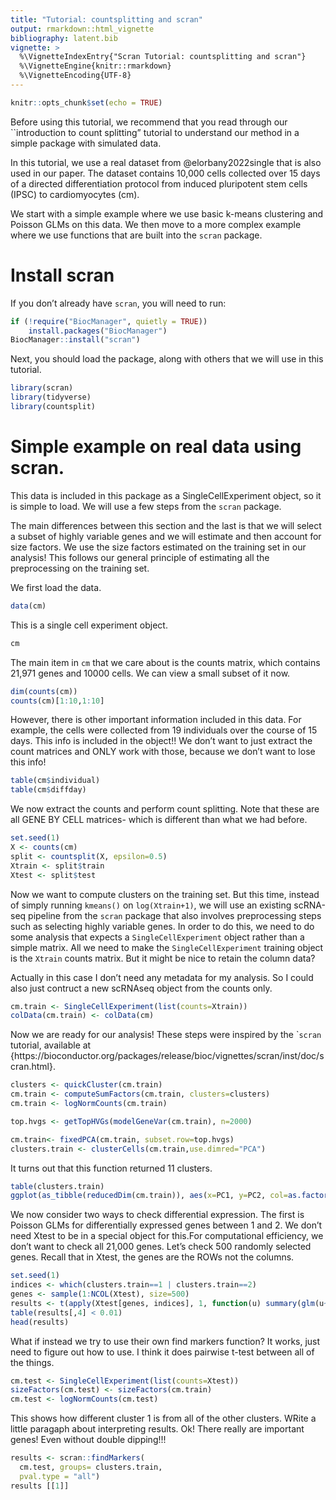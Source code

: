```yaml
---
title: "Tutorial: countsplitting and scran" 
output: rmarkdown::html_vignette
bibliography: latent.bib
vignette: >
  %\VignetteIndexEntry{"Scran Tutorial: countsplitting and scran"}
  %\VignetteEngine{knitr::rmarkdown}
  %\VignetteEncoding{UTF-8}
---
```


```r
knitr::opts_chunk$set(echo = TRUE)
```

Before using this tutorial, we recommend that you read through our ``introduction to count splitting" tutorial to understand our method in a simple package with simulated data. 

In this tutorial, we use a real dataset from @elorbany2022single that is also used in our paper. The dataset contains 10,000 cells collected over 15 days of a directed differentiation protocol from induced pluripotent stem cells (IPSC) to cardiomyocytes (cm). 

We start with a simple example where we use basic k-means clustering and Poisson GLMs on this data. We then move to a more complex example where we use functions that are built into the ``scran`` package. 

# Install scran

If you don't already have ``scran``, you will need to run:

```r
if (!require("BiocManager", quietly = TRUE))
    install.packages("BiocManager")
BiocManager::install("scran")
```

Next, you should load the package, along with others that we will use in this tutorial.

```r
library(scran)
library(tidyverse)
library(countsplit)
```

# Simple example on real data using scran.

This data is included in this package as a SingleCellExperiment object, so it is simple to load. We will use a few steps from the ``scran`` package.

The main differences between this section and the last is that we will select a subset of highly variable genes and we will estimate and then account for size factors. We use the size factors estimated on the training set in our analysis! This follows our general principle of estimating all the preprocessing on the training set.

We first load the data.

```r
data(cm)
```


This is a single cell experiment object.

```r
cm
```

The main item in ``cm`` that we care about is the counts matrix, which contains 21,971 genes and 10000 cells. We can view a small subset of it now.

```r
dim(counts(cm))
counts(cm)[1:10,1:10]
```

However, there is other important information included in this data. For example, the cells were collected from 19 individuals over the course of 15 days. This info is included in the object!! We don't want to just extract the count matrices and ONLY work with those, because we don't want to lose this info!

```r
table(cm$individual)
table(cm$diffday)
```

We now extract the counts and perform count splitting. Note that these are all GENE BY CELL matrices- which is different than what we had before. 

```r
set.seed(1)
X <- counts(cm)
split <- countsplit(X, epsilon=0.5)
Xtrain <- split$train
Xtest <- split$test
```


Now we want to compute clusters on the training set. But this time, instead of simply running ``kmeans()`` on ``log(Xtrain+1)``, we will use an existing scRNA-seq pipeline from the ``scran`` package that also involves preprocessing steps such as selecting highly variable genes. In order to do this, we need to do some analysis that expects a ``SingleCellExperiment`` object rather than a simple matrix.
All we need to make the ``SingleCellExperiment`` training object is the ``Xtrain`` counts matrix. But it might be nice to retain the column data? 

Actually in this case I don't need any metadata for my analysis. So I could also just contruct a new scRNAseq object from the counts only. 

```r
cm.train <- SingleCellExperiment(list(counts=Xtrain))
colData(cm.train) <- colData(cm)
```

Now we are ready for our analysis! These steps were inspired by the `\textt{scran}``scran`` tutorial, available at \url{https://bioconductor.org/packages/release/bioc/vignettes/scran/inst/doc/scran.html}{https://bioconductor.org/packages/release/bioc/vignettes/scran/inst/doc/scran.html}.


```r
clusters <- quickCluster(cm.train)
cm.train <- computeSumFactors(cm.train, clusters=clusters)
cm.train <- logNormCounts(cm.train)
```

```r
top.hvgs <- getTopHVGs(modelGeneVar(cm.train), n=2000)
```

```r
cm.train<- fixedPCA(cm.train, subset.row=top.hvgs)
clusters.train <- clusterCells(cm.train,use.dimred="PCA")
```


It turns out that this function returned 11 clusters.

```r
table(clusters.train)
ggplot(as_tibble(reducedDim(cm.train)), aes(x=PC1, y=PC2, col=as.factor(clusters.train)))+geom_point()+labs(col="Cluster")
```


We now consider two ways to check differential expression. The first is Poisson GLMs for differentially expressed genes between 1 and 2. We don't need Xtest to be in a special object for this.For computational efficiency, we don't want to check all 21,000 genes. Let's check 500 randomly selected genes.
Recall that in Xtest, the genes are the ROWs not the columns. 

```r
set.seed(1)
indices <- which(clusters.train==1 | clusters.train==2)
genes <- sample(1:NCOL(Xtest), size=500)
results <- t(apply(Xtest[genes, indices], 1, function(u) summary(glm(u~clusters.train[indices], offset=sizeFactors(cm.train)[indices], family="poisson"))$coefficients[2,]))
table(results[,4] < 0.01)
head(results)
```

What if instead we try to use their own find markers function? It works, just need to figure out how to use. 
I think it does pairwise t-test between all of the things. 


```r
cm.test <- SingleCellExperiment(list(counts=Xtest))
sizeFactors(cm.test) <- sizeFactors(cm.train)
cm.test <- logNormCounts(cm.test)
```

This shows how different cluster 1 is from all of the other clusters. WRite a little paragaph about interpreting results. Ok! There really are important genes! Even without double dipping!!!
```r
results <- scran::findMarkers(
  cm.test, groups= clusters.train,
  pval.type = "all")
results [[1]]
```

